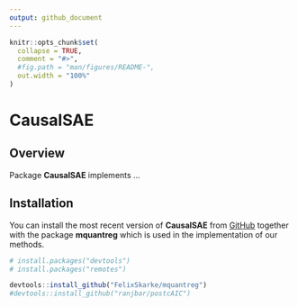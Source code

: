 ---
output: github_document
---

```{r, include = FALSE}
knitr::opts_chunk$set(
  collapse = TRUE,
  comment = "#>",
  #fig.path = "man/figures/README-",
  out.width = "100%"
)
```
# CausalSAE

<!-- badges: start -->
<!-- badges: end -->

## Overview

Package **CausalSAE** implements ...

## Installation

You can install the most recent version of **CausalSAE** from [GitHub](https://github.com/) together with the package **mquantreg** which is used in the implementation of our methods. 

```{r, eval = FALSE}
# install.packages("devtools")
# install.packages("remotes")

devtools::install_github("FelixSkarke/mquantreg")
#devtools::install_github("ranjbar/postcAIC")
```


